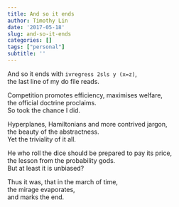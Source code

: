 ```yaml
---
title: And so it ends
author: Timothy Lin
date: '2017-05-18'
slug: and-so-it-ends
categories: []
tags: ["personal"]
subtitle: ''
---
```


And so it ends with `ivregress 2sls y (x=z)`,   
the last line of my do file reads.  

Competition promotes efficiency, maximises welfare,  
the official doctrine proclaims.  
So took the chance I did.  

Hyperplanes, Hamiltonians and more contrived jargon,  
the beauty of the abstractness.  
Yet the triviality of it all.  

He who roll the dice should be prepared to pay its price,  
the lesson from the probability gods.  
But at least it is unbiased?  

Thus it was, that in the march of time,  
the mirage evaporates,  
and marks the end.  
